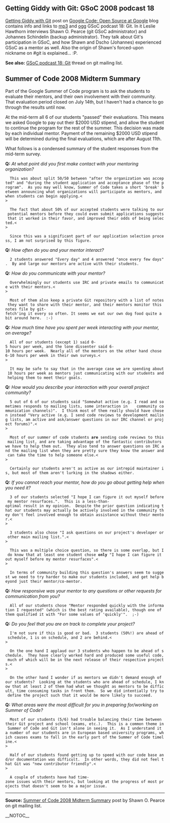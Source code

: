 == Getting Giddy with Git: GSoC 2008 podcast 18 ==

[[http://google-opensource.blogspot.com/2008/07/getting-giddy-with-git.html|Getting Giddy with Git]] post on [[http://google-opensource.blogspot.com|Google Code: Open Source at Google]] blog contains info and links to [[http://google-developer-podcast.googlecode.com/files/gsocpodcast018.mp3|mp3]] and [[http://google-developer-podcast.googlecode.com/files/gsocpodcast018.ogg|ogg]] GSoC podcast 18: Git.  In it Leslie Hawthorn interviews Shawn O. Pearce (git GSoC administrator) and Johannes Schindelin (backup administrator).  They talk about Git's participation in GSoC, and how Shawn and Dscho (Johannes) experienced GSoC as a mentor as well.  Also the origin of Shawn's forced-upon nickname on #git is explained... :P.

<b>See also:</b> [[http://thread.gmane.org/gmane.comp.version-control.git/88784|GSoC podcast 18: Git]] thread on git mailing list.

== Summer of Code 2008 Midterm Summary ==

Part of the Google Summer of Code program is to ask the students
to evaluate their mentors, and their own involvement with their
community.  That evaluation period closed on July 14th, but I
haven't had a chance to go through the results until now.

At the mid-term all 6 of our students "passed" their evaluations.
This means we asked Google to pay out their $2000 USD stipend, and
allow the student to continue the program for the rest of the summer.
This decision was made by each individual mentor.  Payment of the
remaining $2000 USD stipend will be determined during the final
evaluations, which are after August 11th.

What follows is a condensed summary of the student responses from
the mid-term survey.

<b>Q:</b> <i>At what point did you first make contact with your mentoring organization?</i>

   This was about split 50/50 between "after the organization was accepted" and "during the student application and acceptance phase of the program".  As you may well know, Summer of Code takes a short 'break' between announcing what organizations will participate as mentors, and when students can begin applying.<<BR>>

   The fact that about 50% of our accepted students were talking to our potential mentors before they could even submit applications suggests that it worked in their favor, and improved their odds of being selected.<<BR>>

   Since this was a significant part of our application selection process, I am not surprised by this figure.

<b>Q:</b> <i>How often do you and your mentor interact?</i>

   2 students answered "Every day" and 4 answered "once every few days".  By and large our mentors are active with their students.

<b>Q:</b> <i>How do you communicate with your mentor?</i>

   Overwhelmingly our students use IRC and private emails to communicate with their mentors.<<BR>>

   Most of them also keep a private Git repository with a list of notes they want to share with their mentor, and their mentors monitor this notes file by git-fetch'ing it every so often. It seems we eat our own dog food quite a bit around here.  :-)

<b>Q:</b> <i>How much time have you spent per week interacting with your mentor, on average?</i>

   All of our students (except 1) said 0-5 hours per week, and the lone dissenter said 6-10 hours per week.  Nearly all of the mentors on the other hand chose 6-10 hours per week in their own surveys.<<BR>>

   It may be safe to say that in the average case we are spending about 10 hours per week as mentors just communicating with our students and helping them to meet their goals.

<b>Q:</b> <i>How would you describe your interaction with your overall project community?</i>

   5 out of 6 of our students said "Somewhat active (e.g. I read and sometimes responds to mailing lists, some interaction in    community communication channels)".  I think most of them really should have chosen instead "Very active (e.g. I send code reviews to development mailing lists, am active and ask/answer questions in our IRC channel or project forums)".<<BR>>

   Most of our summer of code students <b>are</b> sending code reviews to this mailing list, and are taking advantage of the fantastic contributors we have to help them out.  They also tend to answer questions on IRC and the mailing list when they are pretty sure they know the answer and can take the time to help someone else.<<BR>>

   Certainly our students aren't as active as our intrepid maintainer is, but most of them aren't lurking in the shadows either.

<b>Q:</b> <i>If you cannot reach your mentor, how do you go about getting help when you need it?</i>

   3 of our students selected "I hope I can figure it out myself before my mentor resurfaces.".  This is a less-than-optimal result in my opinion.  Despite the prior question indicating that our students may actually be actively involved in the community they don't feel involved enough to obtain assistance without their mentor.<<BR>>

   3 students also chose "I ask questions on our project's developer or other main mailing list.".<<BR>>

   This was a multiple choice question, so there is some overlap, but I do know that at least one student chose <b>only</b> "I hope I can figure it out myself before my mentor resurfaces".<<BR>>

   In terms of community building this question's answers seem to suggest we need to try harder to make our students included, and get help beyond just their mentor/co-mentor.

<b>Q:</b> <i>How responsive was your mentor to any questions or other requests for communication from you?</i>

   All of our students chose "Mentor responded quickly with the information I requested" (which is the best rating available), though one of them qualified it with "For some values of 'quickly'".  ;-)

<b>Q:</b> <i>Do you feel that you are on track to complete your project?</i>

   I'm not sure if this is good or bad.  3 students (50%!) are ahead of schedule, 1 is on schedule, and 2 are behind.<<BR>>

   On the one hand I applaud our 3 students who happen to be ahead of schedule.  They have clearly worked hard and produced some useful code, much of which will be in the next release of their respective projects.<<BR>>

   On the other hand I wonder if as mentors we didn't demand enough of our students?  Looking at the students who are ahead of schedule, I know that at least 2 of them had what we thought as mentors to be difficult, time consuming tasks in front them.  So we did intentially try to define the project such that it would be more likely to succeed.

<b>Q:</b> <i>What areas were the most difficult for you in preparing for/working on Summer of Code?</i>

   Most of our students (5/6) had trouble balancing their time between their Git project and school (exams, etc.).  This is a common theme in Summer of Code and Git isn't alone in seeing it.  As I understand it a number of our students are in European based university programs, which causes exams to fall in the early part of the Summer of Code timeline.<<BR>>

   Half of our students found getting up to speed with our code base and/or documentation was difficult.  In other words, they did not feel that Git was "new contributor friendly".<<BR>>

   A couple of students have had time-zone issues with their mentors, but looking at the progress of most projects that doesn't seem to be a major issue.

----
<b>Source:</b> [[http://permalink.gmane.org/gmane.comp.version-control.git/90294|Summer of Code 2008 Midterm Summary]] post by Shawn O. Pearce on git mailing list.

__NOTOC__
